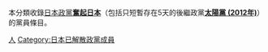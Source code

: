 本分類收錄[[日本政黨|日本政黨]]'''[[奮起日本|奮起日本]]'''（包括只短暫存在5天的後繼政黨'''[[太陽黨_(2012年)|太陽黨 (2012年)]]'''）的黨員條目。

{{DEFAULTSORT:Tachiagare Nippon}}
[[Category:奮起日本|人]]
[[Category:日本已解散政黨成員|Category:日本已解散政黨成員]]